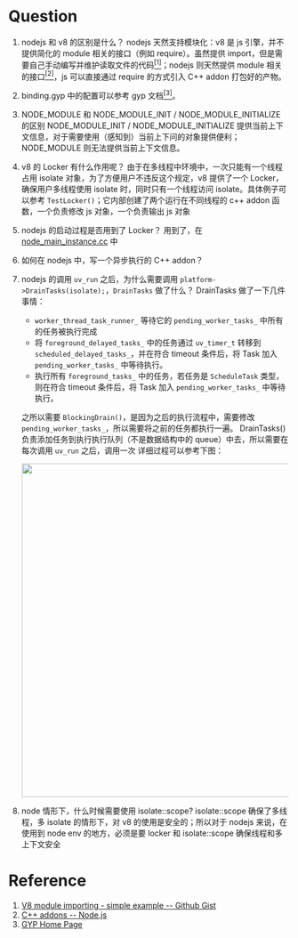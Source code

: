 # Question

1. nodejs 和 v8 的区别是什么？
   nodejs 天然支持模块化：v8 是 js 引擎，并不提供简化的 module 相关的接口（例如 require）。虽然提供 import，但是需要自己手动编写并维护读取文件的代码<a href="#r1"><sup>[1]</sup></a>；nodejs 则天然提供 module 相关的接口<a href="#r2"><sup>[2]</sup></a>，js 可以直接通过 require 的方式引入 C++ addon 打包好的产物。

2. binding.gyp 中的配置可以参考 gyp 文档<a href="#r3"><sup>[3]</sup></a>。

3. NODE_MODULE 和 NODE_MODULE_INIT / NODE_MODULE_INITIALIZE 的区别
   NODE_MODULE_INIT / NODE_MODULE_INITIALIZE 提供当前上下文信息，对于需要使用（感知到）当前上下问的对象提供便利；NODE_MODULE 则无法提供当前上下文信息。

4. v8 的 Locker 有什么作用呢？
   由于在多线程中环境中，一次只能有一个线程占用 isolate 对象，为了方便用户不违反这个规定，v8 提供了一个 Locker，确保用户多线程使用 isolate 时，同时只有一个线程访问 isolate。具体例子可以参考 `TestLocker()`；它内部创建了两个运行在不同线程的 c++ addon 函数，一个负责修改 js 对象，一个负责输出 js 对象

5. nodejs 的启动过程是否用到了 Locker？
   用到了，在 [node_main_instance.cc](https://github.com/nodejs/node/blob/5db35b4d7d73ab6484785f3f19fe709e33174c6b/src/node_main_instance.cc#L90) 中

6. 如何在 nodejs 中，写一个异步执行的 C++ addon？

7. nodejs 的调用 `uv_run` 之后，为什么需要调用 `platform->DrainTasks(isolate);`，`DrainTasks` 做了什么？
   DrainTasks 做了一下几件事情：

   - `worker_thread_task_runner_` 等待它的 `pending_worker_tasks_` 中所有的任务被执行完成
   - 将 `foreground_delayed_tasks_` 中的任务通过 `uv_timer_t` 转移到 `scheduled_delayed_tasks_`，并在符合 timeout 条件后，将 Task 加入 `pending_worker_tasks_` 中等待执行。
   - 执行所有 `foreground_tasks_` 中的任务，若任务是 `ScheduleTask` 类型，则在符合 timeout 条件后，将 Task 加入 `pending_worker_tasks_` 中等待执行。

   之所以需要 `BlockingDrain()`，是因为之后的执行流程中，需要修改 `pending_worker_tasks_`，所以需要将之前的任务都执行一遍。
   DrainTasks() 负责添加任务到执行执行队列（不是数据结构中的 queue）中去，所以需要在每次调用 `uv_run` 之后，调用一次
   详细过程可以参考下图：
    <p align="center">
      <img src="imgs/DrainTask.svg" width="600"/>
   </p>

8. node 情形下，什么时候需要使用 isolate::scope?
 isolate::scope 确保了多线程，多 isolate 的情形下，对 v8 的使用是安全的；所以对于 nodejs 来说，在使用到 node env 的地方，必须是要 locker 和 isolate::scope 确保线程和多上下文安全

# Reference

1. <a id = "r1" href="https://gist.github.com/surusek/4c05e4dcac6b82d18a1a28e6742fc23e">V8 module importing - simple example -- Github Gist</a>
2. <a id = "r2" href="https://nodejs.org/docs/latest/api/addons.html">C++ addons -- Node.js</a>
3. <a id = "r3" href="https://gyp.gsrc.io/index.md">GYP Home Page</a>
